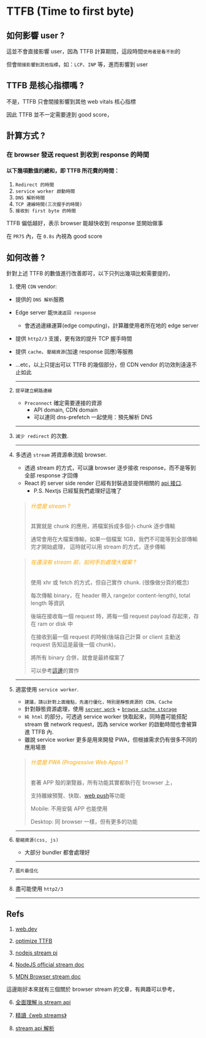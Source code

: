 # TTFB (Time to first byte)

## 如何影響 user ?

  這並不會直接影響 user，因為 TTFB 計算期間，這段時間`使用者是看不到`的

  但會`間接影響到其他指標`，如：`LCP`、`INP` 等，進而影響到 user

## TTFB 是核心指標嗎 ?

  不是，TTFB 只會間接影響到其他 web vitals 核心指標

  因此 TTFB 並不一定需要達到 good score，

## 計算方式 ?

### 在 browser 發送 request 到收到 response 的時間

#### 以下幾項數值的總和，即 TTFB 所花費的時間：
  1. `Redirect 的時間`
  2. `service worker 啟動時間`
  3. `DNS 解析時間`
  4. `TCP 連線時間(三次握手的時間)`
  5. `接收到 first byte 的時間`

  TTFB 偏低越好，表示 browser 能越快收到 response 並開始做事

  在 `PR75` 內，在 `0.8s` 內視為 good score

## 如何改善 ?

針對上述 TTFB 的數值進行改善即可，以下只列出幾項比較需要提的，


1. 使用 `CDN` vendor:
  - 提供的 `DNS 解析`服務
  - Edge server 能`快速返回 response`
    - 會透過邊緣運算(edge computing)，計算離使用者所在地的 edge server
  - 提供 `http2/3` 支援，更有效的提升 TCP 握手時間
  - 提供 `cache`、`壓縮資源`(加速 response 回應)等服務
  - ...etc，以上只提出可以 TTFB 的幾個部分，但 CDN vendor 的功效則遠遠不止如此
  
    ---

2. `提早建立網路連線`
    - `Preconnect` 確定需要連接的資源
      - API domain, CDN domain 
      - 可以連同 dns-prefetch 一起使用：預先解析 DNS

    ---

2. `減少 redirect` 的次數.

    ---

3. 多透過 `stream` 將資源串流給 browser.
    - 透過 stream 的方式，可以讓 browser 逐步接收 response，而不是等到全部 response 才回傳
    - React 的 server side render 已經有封裝過並提供相關的 [api 接口](https://react.dev/reference/react-dom/server/renderToPipeableStream).
      - P.S. Nextjs 已經幫我們處理好這塊了

    > ###### <font color='orange'>什麼是 stream ?</font>
    > 其實就是 chunk 的應用，將檔案拆成多個小 chunk 逐步傳輸
    >
    > 通常會用在大檔案傳輸，如果一個檔案 1GB，我們不可能等到全部傳輸完才開始處理，
    > 這時就可以用 stream 的方式，逐步傳輸

    > ###### <font color='orange'>在還沒有 stream 前，如何手刻處理大檔案 ?</font>
    > 使用 xhr 或 fetch 的方式，但自己實作 chunk. (很像做分頁的概念)
    >
    > 每次傳輸 binary，在 header 帶入 range(or content-length), total length 等資訊
    > 
    > 後端在接收每一個 request 時，將每一個 request payload 存起來，存在 ram or disk 中
    >
    > 在接收到最一個 request 的時候(後端自己計算 or client 主動送 request 告知這是最後一個 chunk)，
    >
    > 將所有 binary 合併，就會是最終檔案了
    >
    > 可以參考[這邊](https://juejin.cn/post/6844904046436843527)的實作

    ---

4. 適當使用 `service worker`.
    - `建議，請以針對上面幾點，先進行優化，特別是靜態資源的 CDN、Cache`
    - 針對靜態資源處理，使用 [`server work`](https://developer.mozilla.org/en-US/docs/Web/API/Service_Worker_API) + [`browse cache storage`](https://developer.mozilla.org/en-US/docs/Web/API/Cache) 
    - `純 html` 的部分，可透過 service worker 快取起來，同時盡可能搭配 stream 做 network request，因為 service worker 的啟動時間也會被算進 TTFB 內.
    - 雖說 service worker 更多是用來開發 PWA，但根據需求仍有很多不同的應用場景

    > ###### <font color='orange'>什麼是 PWA (Progressive Web Apps) ?</font>
    > 套著 APP 殼的瀏覽器，所有功能其實都執行在 browser 上，
    >
    > 支持離線預覽、快取、[web push](https://developer.mozilla.org/zh-CN/docs/Web/API/Push_API)等功能
    > 
    > Mobile: 不用安裝 APP 也能使用
    >
    > Desktop: 同 browser 一樣，但有更多的功能

    ---

5. `壓縮資源(css, js)`
    - 大部分 bundler 都會處理好

    ---

6. `圖片最佳化`

    ---

7. 盡可能使用 `http2/3`

    ---

## Refs

  1. [web.dev](https://web.dev/articles/ttfb)

  2. [optimize TTFB](https://web.dev/articles/optimize-ttfb)

  3. [nodejs stream pj](https://pjchender.dev/nodejs/node-streams-and-pipes)

  4. [NodeJS official stream doc](https://nodejs.org/api/stream.html)

  5. [MDN Browser stream doc](https://developer.mozilla.org/en-US/docs/Web/API/Streams_API)

  這邊剛好本來就有三個關於 browser stream 的文章，有興趣可以參考，

  6. [全面理解 js stream api](https://juejin.cn/post/6992007156320960542)

  7. [精讀《web streams》](https://zhuanlan.zhihu.com/p/425322116)

  8. [stream api 解析](https://blog.csdn.net/weixin_44691608/article/details/121557249)
